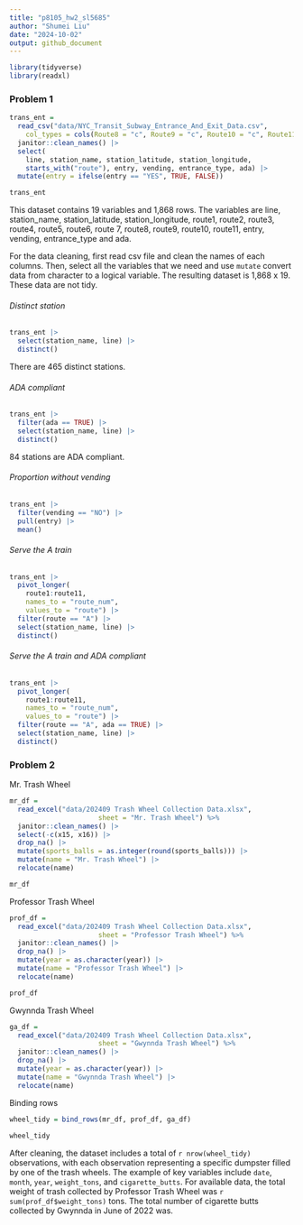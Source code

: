 ```yaml
---
title: "p8105_hw2_sl5685"
author: "Shumei Liu"
date: "2024-10-02"
output: github_document
---
```


```r
library(tidyverse)
library(readxl)
```

### Problem 1

```r
trans_ent = 
  read_csv("data/NYC_Transit_Subway_Entrance_And_Exit_Data.csv",
    col_types = cols(Route8 = "c", Route9 = "c", Route10 = "c", Route11 = "c")) |> 
  janitor::clean_names() |> 
  select(
    line, station_name, station_latitude, station_longitude, 
    starts_with("route"), entry, vending, entrance_type, ada) |> 
  mutate(entry = ifelse(entry == "YES", TRUE, FALSE))

trans_ent
```

This dataset contains 19 variables and 1,868 rows. The variables are line, station_name, station_latitude, station_longitude, route1, route2, route3, route4, route5, route6, route 7, route8, route9, route10, route11, entry, vending, entrance_type and ada. 

For the data cleaning, first read csv file and clean the names of each columns. Then, select all the variables that we need and use `mutate` convert data from character to a logical variable. The resulting dataset is 1,868 x 19. These data are not tidy.

###### Distinct station

```r
trans_ent |> 
  select(station_name, line) |> 
  distinct()
```

There are 465 distinct stations.

###### ADA compliant

```r
trans_ent |> 
  filter(ada == TRUE) |> 
  select(station_name, line) |> 
  distinct()
```

84 stations are ADA compliant.

###### Proportion without vending

```r
trans_ent |> 
  filter(vending == "NO") |> 
  pull(entry) |> 
  mean()
```

###### Serve the A train

```r
trans_ent |> 
  pivot_longer(
    route1:route11,
    names_to = "route_num",
    values_to = "route") |> 
  filter(route == "A") |> 
  select(station_name, line) |> 
  distinct()
```

###### Serve the A train and ADA compliant

```r
trans_ent |> 
  pivot_longer(
    route1:route11,
    names_to = "route_num",
    values_to = "route") |> 
  filter(route == "A", ada == TRUE) |> 
  select(station_name, line) |> 
  distinct()
```

### Problem 2

Mr. Trash Wheel

```r
mr_df = 
  read_excel("data/202409 Trash Wheel Collection Data.xlsx", 
                      sheet = "Mr. Trash Wheel") %>%
  janitor::clean_names() |>
  select(-c(x15, x16)) |>
  drop_na() |>
  mutate(sports_balls = as.integer(round(sports_balls))) |>
  mutate(name = "Mr. Trash Wheel") |>
  relocate(name)

mr_df
```

Professor Trash Wheel

```r
prof_df = 
  read_excel("data/202409 Trash Wheel Collection Data.xlsx", 
                      sheet = "Professor Trash Wheel") %>%
  janitor::clean_names() |>
  drop_na() |>
  mutate(year = as.character(year)) |>
  mutate(name = "Professor Trash Wheel") |>
  relocate(name)

prof_df
```

Gwynnda Trash Wheel

```r
ga_df = 
  read_excel("data/202409 Trash Wheel Collection Data.xlsx", 
                      sheet = "Gwynnda Trash Wheel") %>%
  janitor::clean_names() |>
  drop_na() |>
  mutate(year = as.character(year)) |>
  mutate(name = "Gwynnda Trash Wheel") |>
  relocate(name)

```

Binding rows

```r
wheel_tidy = bind_rows(mr_df, prof_df, ga_df)
  
wheel_tidy
```

After cleaning, the dataset includes a total of `r nrow(wheel_tidy)` observations, with each observation representing a specific dumpster filled by one of the trash wheels. The example of key variables include `date`, `month`, `year`, `weight_tons`, and `cigarette_butts`. For available data, the total weight of trash collected by Professor Trash Wheel was `r sum(prof_df$weight_tons)` tons. The total number of cigarette butts collected by Gwynnda in June of 2022 was.







